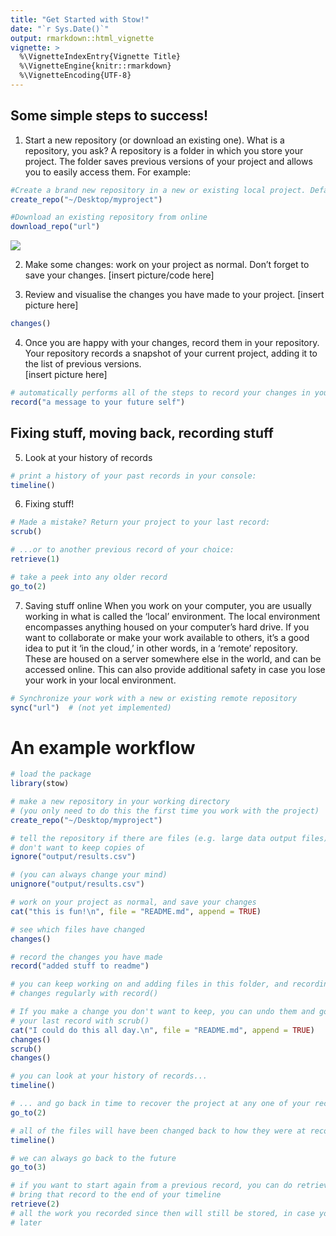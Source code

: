 ```yaml
---
title: "Get Started with Stow!"
date: "`r Sys.Date()`"
output: rmarkdown::html_vignette
vignette: >
  %\VignetteIndexEntry{Vignette Title}
  %\VignetteEngine{knitr::rmarkdown}
  %\VignetteEncoding{UTF-8}
---
```


## Some simple steps to success!

1. Start a new repository (or download an existing one). 
What is a repository, you ask? A repository is a folder in which you store your project. The folder saves previous versions of your project and allows you to easily access them. 
  For example:

``` r
#Create a brand new repository in a new or existing local project. Defaults to your current working directory
create_repo("~/Desktop/myproject")

#Download an existing repository from online
download_repo("url")
```
  ![](Repo_cartoon.png)
  
2. Make some changes: work on your project as normal. Don't forget to save your changes. 
  [insert picture/code here]


3. Review and visualise the changes you have made to your project.
  [insert picture here]

```r
changes()
```

4. Once you are happy with your changes, record them in your repository. Your repository records a snapshot of your current project, adding it to the list of previous versions.   
  [insert picture here]

``` r
# automatically performs all of the steps to record your changes in your repository
record("a message to your future self")

```


## Fixing stuff, moving back, recording stuff

5. Look at your history of records

```r
# print a history of your past records in your console:
timeline()
```


6.  Fixing stuff!

```r
# Made a mistake? Return your project to your last record:
scrub()

# ...or to another previous record of your choice:
retrieve(1)

# take a peek into any older record 
go_to(2)

```

7. Saving stuff online
When you work on your computer, you are usually working in what is called the 'local' environment. The local environment encompasses anything housed on your computer's hard drive. If you want to collaborate or make your work available to others, it's a good idea to put it 'in the cloud,' in other words, in a 'remote' repository. These are housed on a server somewhere else in the world, and can be accessed online. This can also provide additional safety in case you lose your work in your local environment. 
 
```r
# Synchronize your work with a new or existing remote repository
sync("url")  # (not yet implemented)
```
   


# An example workflow

```r
# load the package
library(stow)

# make a new repository in your working directory
# (you only need to do this the first time you work with the project)
create_repo("~/Desktop/myproject")

# tell the repository if there are files (e.g. large data output files) you
# don't want to keep copies of
ignore("output/results.csv")

# (you can always change your mind)
unignore("output/results.csv")

# work on your project as normal, and save your changes
cat("this is fun!\n", file = "README.md", append = TRUE)

# see which files have changed
changes()

# record the changes you have made
record("added stuff to readme")

# you can keep working on and adding files in this folder, and recording your
# changes regularly with record()

# If you make a change you don't want to keep, you can undo them and go back to
# your last record with scrub()
cat("I could do this all day.\n", file = "README.md", append = TRUE)
changes()
scrub()
changes()

# you can look at your history of records...
timeline()

# ... and go back in time to recover the project at any one of your records
go_to(2)

# all of the files will have been changed back to how they were at record 2
timeline()

# we can always go back to the future
go_to(3)

# if you want to start again from a previous record, you can do retrieve() to
# bring that record to the end of your timeline 
retrieve(2)
# all the work you recorded since then will still be stored, in case you need it
# later
```
